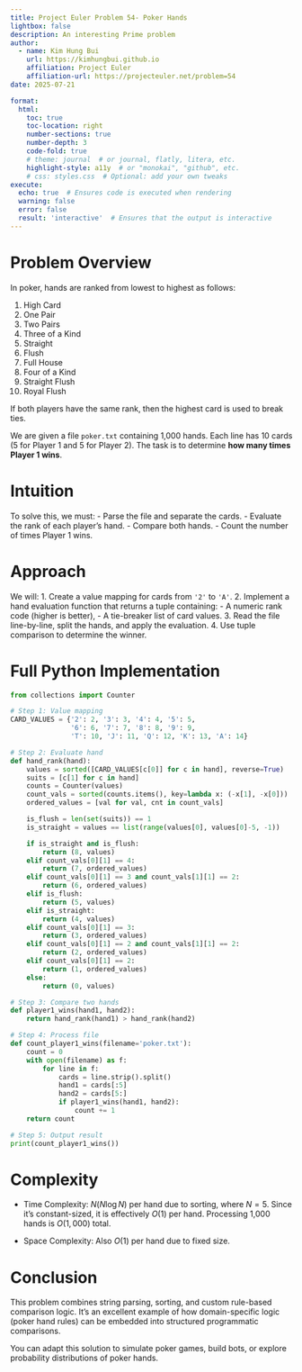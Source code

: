```yaml
---
title: Project Euler Problem 54- Poker Hands
lightbox: false
description: An interesting Prime problem
author:
  - name: Kim Hung Bui
    url: https://kimhungbui.github.io
    affiliation: Project Euler
    affiliation-url: https://projecteuler.net/problem=54
date: 2025-07-21

format:
  html:
    toc: true
    toc-location: right
    number-sections: true
    number-depth: 3
    code-fold: true
    # theme: journal  # or journal, flatly, litera, etc.
    highlight-style: a11y  # or "monokai", "github", etc.
    # css: styles.css  # Optional: add your own tweaks
execute:
  echo: true  # Ensures code is executed when rendering
  warning: false
  error: false
  result: 'interactive'  # Ensures that the output is interactive
---
```


# Problem Overview

In poker, hands are ranked from lowest to highest as follows:

1. High Card  
2. One Pair  
3. Two Pairs  
4. Three of a Kind  
5. Straight  
6. Flush  
7. Full House  
8. Four of a Kind  
9. Straight Flush  
10. Royal Flush  

If both players have the same rank, then the highest card is used to break ties.

We are given a file `poker.txt` containing 1,000 hands. Each line has 10 cards (5 for Player 1 and 5 for Player 2). The task is to determine **how many times Player 1 wins**.

# Intuition

To solve this, we must:
- Parse the file and separate the cards.
- Evaluate the rank of each player’s hand.
- Compare both hands.
- Count the number of times Player 1 wins.

# Approach

We will:
1. Create a value mapping for cards from `'2'` to `'A'`.
2. Implement a hand evaluation function that returns a tuple containing:
   - A numeric rank code (higher is better),
   - A tie-breaker list of card values.
3. Read the file line-by-line, split the hands, and apply the evaluation.
4. Use tuple comparison to determine the winner.

# Full Python Implementation

```python
from collections import Counter

# Step 1: Value mapping
CARD_VALUES = {'2': 2, '3': 3, '4': 4, '5': 5,
               '6': 6, '7': 7, '8': 8, '9': 9,
               'T': 10, 'J': 11, 'Q': 12, 'K': 13, 'A': 14}

# Step 2: Evaluate hand
def hand_rank(hand):
    values = sorted([CARD_VALUES[c[0]] for c in hand], reverse=True)
    suits = [c[1] for c in hand]
    counts = Counter(values)
    count_vals = sorted(counts.items(), key=lambda x: (-x[1], -x[0]))
    ordered_values = [val for val, cnt in count_vals]

    is_flush = len(set(suits)) == 1
    is_straight = values == list(range(values[0], values[0]-5, -1))

    if is_straight and is_flush:
        return (8, values)
    elif count_vals[0][1] == 4:
        return (7, ordered_values)
    elif count_vals[0][1] == 3 and count_vals[1][1] == 2:
        return (6, ordered_values)
    elif is_flush:
        return (5, values)
    elif is_straight:
        return (4, values)
    elif count_vals[0][1] == 3:
        return (3, ordered_values)
    elif count_vals[0][1] == 2 and count_vals[1][1] == 2:
        return (2, ordered_values)
    elif count_vals[0][1] == 2:
        return (1, ordered_values)
    else:
        return (0, values)

# Step 3: Compare two hands
def player1_wins(hand1, hand2):
    return hand_rank(hand1) > hand_rank(hand2)

# Step 4: Process file
def count_player1_wins(filename='poker.txt'):
    count = 0
    with open(filename) as f:
        for line in f:
            cards = line.strip().split()
            hand1 = cards[:5]
            hand2 = cards[5:]
            if player1_wins(hand1, hand2):
                count += 1
    return count

# Step 5: Output result
print(count_player1_wins())
```

# Complexity

- Time Complexity:
$N(N\log N)$ per hand due to sorting, where $N=5$. Since it's constant-sized, it is effectively $O(1)$ per hand. Processing 1,000 hands is $O(1,000)$ total.

- Space Complexity:
Also $O(1)$ per hand due to fixed size.

# Conclusion

This problem combines string parsing, sorting, and custom rule-based comparison logic. It's an excellent example of how domain-specific logic (poker hand rules) can be embedded into structured programmatic comparisons.

You can adapt this solution to simulate poker games, build bots, or explore probability distributions of poker hands.





